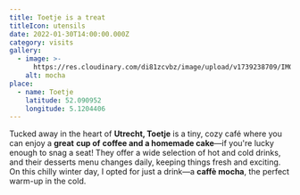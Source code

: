 ```yaml
---
title: Toetje is a treat
titleIcon: utensils
date: 2022-01-30T14:00:00.000Z
category: visits
gallery:
  - image: >-
      https://res.cloudinary.com/di81zcvbz/image/upload/v1739238709/IMG_0369_orb6sr.jpg
    alt: mocha
place:
  - name: Toetje
    latitude: 52.090952
    longitude: 5.1204406
---
```


Tucked away in the heart of **Utrecht, Toetje** is a tiny, cozy café where you can enjoy a **great** **cup of** **coffee and a homemade cake**—if you're lucky enough to snag a seat! They offer a wide selection of hot and cold drinks, and their desserts menu changes daily, keeping things fresh and exciting. On this chilly winter day, I opted for just a drink—a **caffè mocha**, the perfect warm-up in the cold.
